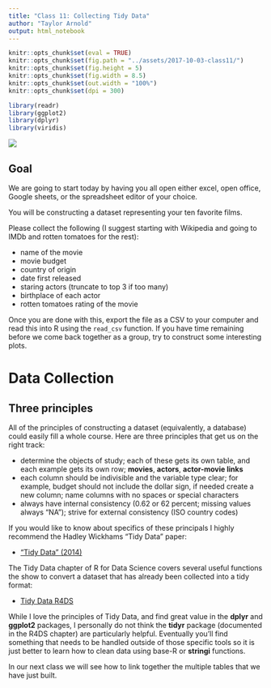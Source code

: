 ```yaml
---
title: "Class 11: Collecting Tidy Data"
author: "Taylor Arnold"
output: html_notebook
---
```


```r
knitr::opts_chunk$set(eval = TRUE)
knitr::opts_chunk$set(fig.path = "../assets/2017-10-03-class11/")
knitr::opts_chunk$set(fig.height = 5)
knitr::opts_chunk$set(fig.width = 8.5)
knitr::opts_chunk$set(out.width = "100%")
knitr::opts_chunk$set(dpi = 300)
```

```r
library(readr)
library(ggplot2)
library(dplyr)
library(viridis)
```

![](../assets/img/data_pipeline_collect.png)

## Goal

We are going to start today by having you all open either
excel, open office, Google sheets, or the spreadsheet editor
of your choice.

You will be constructing a dataset representing your ten
favorite films.

Please collect the following (I suggest starting with Wikipedia
and going to IMDb and rotten tomatoes for the rest):

- name of the movie
- movie budget
- country of origin
- date first released
- staring actors (truncate to top 3 if too many)
- birthplace of each actor
- rotten tomatoes rating of the movie

Once you are done with this, export the file as a CSV to your
computer and read this into R using the `read_csv` function.
If you have time remaining before we come back together as
a group, try to construct some interesting plots.

# Data Collection

## Three principles

All of the principles of constructing a dataset (equivalently, a
database) could easily fill a whole course. Here are three principles
that get us on the right track:

- determine the objects of study; each of these gets its own table,
and each example gets its own row; **movies**, **actors**,
**actor-movie links**
- each column should be indivisible and the variable type clear;
for example, budget should not include the dollar sign, if needed
create a new column; name columns with no spaces or special characters
- always have internal consistency (0.62 or 62 percent; missing
values always "NA"); strive for external consistency (ISO country
codes)

If you would like to know about specifics of these principals I highly
recommend the Hadley Wickhams "Tidy Data" paper:

- ["Tidy Data" (2014)](http://vita.had.co.nz/papers/tidy-data.html)

The Tidy Data chapter of R for Data Science covers several useful
functions the show to convert a dataset that has already been collected
into a tidy format:

- [Tidy Data R4DS](http://r4ds.had.co.nz/tidy-data.html)

While I love the principles of Tidy Data, and find great value in the
**dplyr** and **ggplot2** packages, I personally do not think the
**tidyr** package (documented in the R4DS chapter) are particularly
helpful. Eventually you'll find something that needs to be handled
outside of those specific tools so it is just better to learn how to
clean data using base-R or **stringi** functions.

In our next class we will see how to link together the multiple
tables that we have just built.




